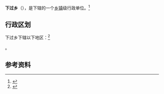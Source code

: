 {{中国乡级行政区|54/24/26/203/000}}

'''下过乡'''（{{bo|z=བཞ་སྒོ་}}），是{{PRC admin/fullname|54/24/26/203/000|3}}下辖的一个[[乡镇|乡镇]]级行政单位。<ref>{{PRC admin/ref sgc|{{PRC admin/parent|54/24/26/203/000}}}}</ref>

== 行政区划 ==

下过乡下辖以下地区：<ref>{{PRC admin/ref sgc|54/24/26/203/000}}</ref>

{{PRC admin/children|54/24/26/203/000}}。

== 参考资料 ==

{{reflist}}

{{行政区划小作品}}
{{PRC admin/navcat|54/24/26/203/000}}